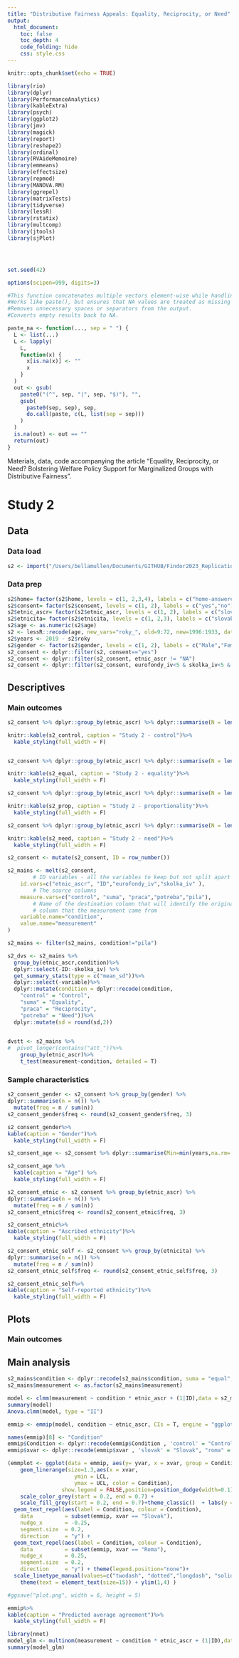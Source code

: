 ```yaml
---
title: "Distributive Fairness Appeals: Equality, Reciprocity, or Need"
output: 
  html_document:
    toc: false
    toc_depth: 4
    code_folding: hide
    css: style.css
---
```


```r
knitr::opts_chunk$set(echo = TRUE)

library(rio)
library(dplyr)
library(PerformanceAnalytics)
library(kableExtra)
library(psych)
library(ggplot2)
library(jmv)
library(magick)
library(report)
library(reshape2)
library(ordinal)
library(RVAideMemoire)
library(emmeans)
library(effectsize)
library(repmod)
library(MANOVA.RM)
library(ggrepel)
library(matrixTests)
library(tidyverse)
library(lessR)
library(rstatix)
library(multcomp)
library(jtools)
library(sjPlot)




set.seed(42)

options(scipen=999, digits=3)

#This function concatenates multiple vectors element-wise while handling NA values by replacing them with empty strings.
#Works like paste(), but ensures that NA values are treated as missing (not "NA" as paste() would normally do).
#Removes unnecessary spaces or separators from the output.
#Converts empty results back to NA.

paste_na <- function(..., sep = " ") {
  L <- list(...)
  L <- lapply(
    L,
    function(x) {
      x[is.na(x)] <- ""
      x
    }
  )
  out <- gsub(
    paste0("(^", sep, "|", sep, "$)"), "",
    gsub(
      paste0(sep, sep), sep,
      do.call(paste, c(L, list(sep = sep)))
    )
  )
  is.na(out) <- out == ""
  return(out)
}
```

Materials, data, code accompanying the article "Equality, Reciprocity, or Need? Bolstering Welfare Policy Support for Marginalized Groups with Distributive Fairness". 

# Study 2 {.tabset}
## Data {.tabset}
### Data load
```r

s2 <- import("/Users/bellamullen/Documents/GITHUB/Findor2023_Replication/original_materials/data/Study2.sav")

```

### Data prep
```r
s2$home= factor(s2$home, levels = c(1, 2,3,4), labels = c("home-answered","away-notanswered","home-return", "away-return"))
s2$consent= factor(s2$consent, levels = c(1, 2), labels = c("yes","no"))
s2$etnic_ascr= factor(s2$etnic_ascr, levels = c(1, 2), labels = c("slovak","roma"))
s2$etnicita= factor(s2$etnicita, levels = c(1, 2,3), labels = c("slovak","roma","other"))
s2$age <- as.numeric(s2$age)
s2 <- lessR::recode(age, new_vars="roky_", old=9:72, new=1996:1933, data=s2)
s2$years <- 2019 - s2$roky
s2$gender <- factor(s2$gender, levels = c(1, 2), labels = c("Male","Female"))
s2_consent <- dplyr::filter(s2, consent=="yes")
s2_consent <- dplyr::filter(s2_consent, etnic_ascr != "NA")
s2_consent <- dplyr::filter(s2_consent, eurofondy_iv<5 & skolka_iv<5 & skolka_agree<5 & skolka_vote<5 & skolka_norms < 5 & control < 5 & suma < 5 & praca < 5 & potreba<5 & pila <5 )
```

## Descriptives {.tabset}
### Main outcomes {.tabset}
```r
s2_consent %>% dplyr::group_by(etnic_ascr) %>% dplyr::summarise(N = length(control), Min=min(control,na.rm= TRUE),Q1 = quantile(control,probs = .25,na.rm = TRUE),Median = median(control, na.rm = TRUE),Q3 = quantile(control,probs = .75,na.rm = TRUE),Max = max(control,na.rm = TRUE),Mean = mean(control, na.rm = TRUE),SD = sd(control, na.rm = TRUE), Skew = skewness(control, na.rm = TRUE), Kurtosis = kurtosis(control, na.rm = TRUE)) -> s2_control

knitr::kable(s2_control, caption = "Study 2 - control")%>%
  kable_styling(full_width = F)


s2_consent %>% dplyr::group_by(etnic_ascr) %>% dplyr::summarise(N = length(suma), Min=min(suma,na.rm= TRUE),Q1 = quantile(suma,probs = .25,na.rm = TRUE),Median = median(suma, na.rm = TRUE),Q3 = quantile(suma,probs = .75,na.rm = TRUE),Max = max(suma,na.rm = TRUE),Mean = mean(suma, na.rm = TRUE),SD = sd(suma, na.rm = TRUE), Skew = skewness(suma, na.rm = TRUE), Kurtosis = kurtosis(suma, na.rm = TRUE)) -> s2_equal

knitr::kable(s2_equal, caption = "Study 2 - equality")%>%
  kable_styling(full_width = F)

s2_consent %>% dplyr::group_by(etnic_ascr) %>% dplyr::summarise(N = length(praca), Min=min(praca,na.rm= TRUE),Q1 = quantile(praca,probs = .25,na.rm = TRUE),Median = median(praca, na.rm = TRUE),Q3 = quantile(praca,probs = .75,na.rm = TRUE),Max = max(praca,na.rm = TRUE),Mean = mean(praca, na.rm = TRUE),SD = sd(praca, na.rm = TRUE), Skew = skewness(praca, na.rm = TRUE), Kurtosis = kurtosis(praca, na.rm = TRUE)) -> s2_prop

knitr::kable(s2_prop, caption = "Study 2 - proportionality")%>%
  kable_styling(full_width = F)

s2_consent %>% dplyr::group_by(etnic_ascr) %>% dplyr::summarise(N = length(potreba), Min=min(potreba,na.rm= TRUE),Q1 = quantile(potreba,probs = .25,na.rm = TRUE),Median = median(potreba, na.rm = TRUE),Q3 = quantile(potreba,probs = .75,na.rm = TRUE),Max = max(potreba,na.rm = TRUE),Mean = mean(potreba, na.rm = TRUE),SD = sd(potreba, na.rm = TRUE), Skew = skewness(potreba, na.rm = TRUE), Kurtosis = kurtosis(potreba, na.rm = TRUE)) -> s2_need

knitr::kable(s2_need, caption = "Study 2 - need")%>%
  kable_styling(full_width = F)

```

```r

s2_consent <- mutate(s2_consent, ID = row_number())

s2_mains <- melt(s2_consent,
        # ID variables - all the variables to keep but not split apart on
    id.vars=c("etnic_ascr", "ID","eurofondy_iv","skolka_iv" ),
        # The source columns
    measure.vars=c("control", "suma", "praca","potreba","pila"),
        # Name of the destination column that will identify the original
        # column that the measurement came from
    variable.name="condition",
    value.name="measurement"
)

s2_mains <- filter(s2_mains, condition!="pila") 

s2_dvs <- s2_mains %>%
  group_by(etnic_ascr,condition)%>%
  dplyr::select(-ID:-skolka_iv) %>%
  get_summary_stats(type = c("mean_sd"))%>%
  dplyr::select(-variable)%>%
  dplyr::mutate(condition = dplyr::recode(condition,
    "control" = "Control",
    "suma" = "Equality",
    "praca" = "Reciprocity",
    "potreba" = "Need"))%>%
  dplyr::mutate(sd = round(sd,2))
      

dvstt <- s2_mains %>% 
#  pivot_longer(contains("att_"))%>% 
    group_by(etnic_ascr)%>% 
    t_test(measurement~condition, detailed = T)      

```


### Sample characteristics
```r
s2_consent_gender <- s2_consent %>% group_by(gender) %>% 
dplyr::summarise(n = n()) %>%
  mutate(freq = n / sum(n))
s2_consent_gender$freq <- round(s2_consent_gender$freq, 3)

s2_consent_gender%>%
kable(caption = "Gender")%>%
  kable_styling(full_width = F)

s2_consent_age <- s2_consent %>% dplyr::summarise(Min=min(years,na.rm= TRUE),Q1 = quantile(years,probs = .25,na.rm = TRUE),Median = median(years, na.rm = TRUE),Q3 = quantile(years,probs = .75,na.rm = TRUE),Max = max(years,na.rm = TRUE),Mean = round(mean(years, na.rm = TRUE),3),SD = round(sd(years, na.rm = TRUE),2),n = n(),Missing = sum(is.na(years))) 

s2_consent_age %>%
  kable(caption = "Age") %>%
  kable_styling(full_width = F)

s2_consent_etnic <- s2_consent %>% group_by(etnic_ascr) %>% 
dplyr::summarise(n = n()) %>%
  mutate(freq = n / sum(n))
s2_consent_etnic$freq <- round(s2_consent_etnic$freq, 3)

s2_consent_etnic%>%
kable(caption = "Ascribed ethnicity")%>%
  kable_styling(full_width = F)

s2_consent_etnic_self <- s2_consent %>% group_by(etnicita) %>% 
dplyr::summarise(n = n()) %>%
  mutate(freq = n / sum(n))
s2_consent_etnic_self$freq <- round(s2_consent_etnic_self$freq, 3)

s2_consent_etnic_self%>%
kable(caption = "Self-reported ethnicity")%>%
  kable_styling(full_width = F)
```

## Plots {.tabset}
### Main outcomes

## Main analysis {.tabset}
```r
s2_mains$condition <- dplyr::recode(s2_mains$condition, suma = "equal", praca = "reciprocity", potreba="need", control = "control")
s2_mains$measurement <- as.factor(s2_mains$measurement)

model <- clmm(measurement ~ condition * etnic_ascr + (1|ID),data = s2_mains, threshold = "equidistant", Hess = T)
summary(model)
Anova.clmm(model, type = "II")

emmip <- emmip(model, condition ~ etnic_ascr, CIs = T, engine = "ggplot",style = "factor", plotit = F, mode= "mean.class")

names(emmip)[8] <- "Condition"
emmip$Condition <- dplyr::recode(emmip$Condition , 'control' = "Control", "reciprocity" = 'Reciprocity', "need" = 'Need', "equal" = 'Equality')
emmip$xvar <- dplyr::recode(emmip$xvar , 'slovak' = "Slovak", "roma" = 'Roma')

(emmplot <- ggplot(data = emmip, aes(y= yvar, x = xvar, group = Condition)) + geom_point(size=1.3, position=position_dodge(width=0.1), aes(color = Condition)) + #geom_line(size=1.3,position=position_dodge(width=0.1),aes(linetype=Condition, color=Condition))+  
    geom_linerange(size=1.3,aes(x = xvar,
                     ymin = LCL,
                     ymax = UCL, color = Condition),
                 show.legend = FALSE,position=position_dodge(width=0.1))+
    scale_color_grey(start = 0.2, end = 0.7) +
    scale_fill_grey(start = 0.2, end = 0.7)+theme_classic()  + labs(y = "Predicted average agreement", x = 'Ascribed ethnicity') +
  geom_text_repel(aes(label = Condition, colour = Condition),
    data          = subset(emmip, xvar == "Slovak"),
    nudge_x       = -0.25,
    segment.size  = 0.2,
    direction     = "y") +
  geom_text_repel(aes(label = Condition, colour = Condition),
    data          = subset(emmip, xvar == "Roma"),
    nudge_x       = 0.25,
    segment.size  = 0.2,
    direction     = "y") + theme(legend.position="none")+
  scale_linetype_manual(values=c("twodash", "dotted","longdash", "solid" ))+
    theme(text = element_text(size=15)) + ylim(1,4) )

#ggsave("plot.png", width = 6, height = 5)

emmip%>%
kable(caption = "Predicted average agreement")%>%
  kable_styling(full_width = F)
```
```r
library(nnet)
model_glm <- multinom(measurement ~ condition * etnic_ascr + (1|ID),data = s2_mains, threshold = "equidistant", Hess = T, family= "binomial"(link='probit'))
summary(model_glm)
```

